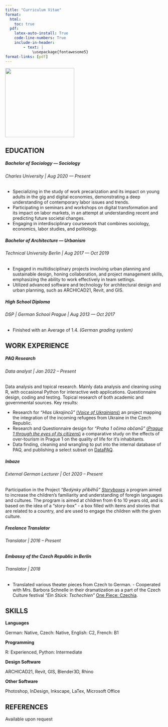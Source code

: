 ```yaml
---
title: "Curriculum Vitae"
format: 
  html:
    toc: true
  pdf:
    latex-auto-install: True
    code-line-numbers: True
    include-in-header:  
        - text: |
            \usepackage{fontawesome5}
format-links: [pdf]
---
```


::: {.content-visible when-format="pdf"}
::: {layout="[[60, 40]]"}
<div>

```{=tex}
\begin{flushleft}
   \newline
\faEnvelope  levinsky.matyas@gmail.com 
\newline \newline 
\faPhone  +420 602 404 381 
\newline \newline 
\faPhone  +49 159 0138 2848 
\newline \newline 
\faLink  https://matyaslevinsky.github.io/
\end{flushleft}
```

</div>

![](data/GoodFotoMini.jpg){fig-align="right" width="220"}
:::
:::

## EDUCATION

##### **Bachelor of Sociology --- Sociology**

###### *Charles University* \| Aug 2020 --- Present

-   Specializing in the study of work precarization and its impact on young adults in the gig and digital economies, demonstrating a deep understanding of contemporary labor issues and trends.
-   Participating in seminars and workshops on digital transformation and its impact on labor markets, in an attempt at understanding recent and predicting future societal changes.
-   Engaging in interdisciplinary coursework that combines sociology, economics, labor studies, and politology.

##### **Bachelor of Architecture --- Urbanism**

###### *Technical University Berlin* \| Aug 2017 --- Oct 2019

-   Engaged in multidisciplinary projects involving urban planning and sustainable design, honing collaboration, and project management skills, emphasizing the ability to work effectively in team settings.
-   Utilized advanced software and technology for architectural design and urban planning, such as ARCHICAD21, Revit, and GIS.

##### **High School Diploma**

###### *DSP* \| *German School Prague* \| Aug 2013 --- Oct 2017

-   Finished with an Average of 1.4. *(German grading system)*

## WORK EXPERIENCE

##### **PAQ Research**

###### *Data analyst* \| Jan 2022 -- Present

Data analysis and topical research. Mainly data analysis and cleaning using R, with occasional Python for interactive web applications. Questionnaire design, coding and testing. Topical research of both academic and governmental sources. Key results:

-   Research for *"Hlas Ukrajinců"* [(*Voice of Ukrainians*)](https://www.paqresearch.cz/post/voice-of-ukrainians-education-housing-employment-poverty-mental-health/) an project mapping the integration of the incoming refugees from Ukraine in the Czech Republic.
-   Research and Questionnaire design for *"Praha 1 očima občanů"* [(*Prague 1 through the eyes of its citizens*)](https://www.paqresearch.cz/post/praha1/) a comparative study on the effects of over-tourism in Prague 1 on the quality of life for it's inhabitants.
-   Data finding, cleaning and wrangling to put into the internal database of PAQ, and publishing a select subset on [DataPAQ](https://www.datapaq.cz/).

##### **Inbaze**

###### *External German Lecturer* \| Oct 2020 -- Present

Participation in the Project *"Bedýnky příběhů"* [*Storyboxes*](https://inbaze.cz/produkt/bedynka-pribehu-z-nemecka/) a program aimed to increase the children's familiarity and understanding of foregin languages and cultures. The program is aimed at children from 6 to 10 years old, and is based on the idea of a "story-box" - a box filled with items and stories that are related to a country, and are used to engage the children with the given culture.

##### **Freelance Translator**

###### *Translator* \| 2016 -- Present

##### **Embassy of the Czech Republic in Berlin**

###### *Translator* \| 2018

-   Translated various theater pieces from Czech to German. - Cooperated with Mrs. Barbora Schnelle in their dramatization as a part of the Czech Culture festival *“Ein Stück: Tschechien”* [One Piece: Czechia](https://www.drama-panorama.com/en/event/ein-stuck-tschechien-new-czech-drama-2018/).

## SKILLS

**Languages**

German: Native, Czech: Native, English: C2, French: B1

**Programming**

R: Experienced, Python: Intermediate

**Design Software**

ARCHICAD21, Revit, GIS, Blender3D, Rhino

**Other Software**

Photoshop, InDesign, Inkscape, LaTex, Microsoft Office

## REFERENCES

Available upon request
